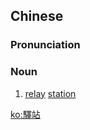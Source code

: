 {{also|驿站}}
==Chinese==
{{zh-forms|s=驿站}}

===Pronunciation===
{{zh-pron
|m=yìzhàn
|c=jik6 zaam6
|cat=n
}}

===Noun===
{{zh-noun}}

# {{lb|zh|historical}} [[relay]] [[station]] {{gloss|a kind of supply point messenger system}}

[[ko:驛站]]